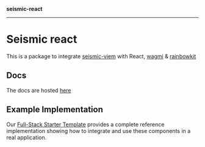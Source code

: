 **seismic-react**

---

# Seismic react

This is a package to integrate [seismic-viem](../seismic-viem/) with React, [wagmi](https://wagmi.sh) & [rainbowkit](https://www.rainbowkit.com/)

## Docs

The docs are hosted [here](https://seismic-docs.netlify.app/seismic-react/globals)

## Example Implementation

Our [Full-Stack Starter Template](https://github.com/SeismicSystems/seismic-starter/tree/ameya/full-stack-walnut-app/packages/frontend) provides a complete reference implementation showing how to integrate and use these components in a real application.
